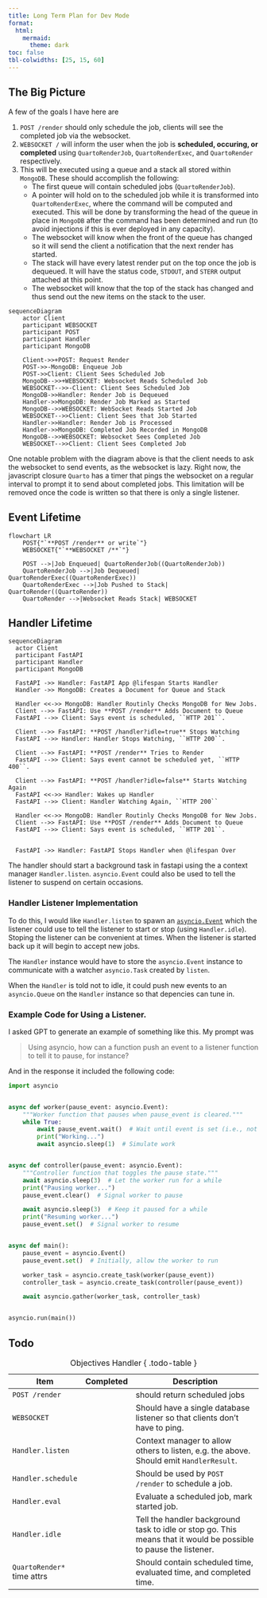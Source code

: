 ```yaml
---
title: Long Term Plan for Dev Mode
format:
  html:
    mermaid:
      theme: dark
toc: false
tbl-colwidths: [25, 15, 60]
---
```


## The Big Picture

A few of the goals I have here are

1. `POST /render` should only schedule the job, clients will see the completed
   job via the websocket.
2. `WEBSOCKET /` will inform the user when the job is **scheduled, occuring,
   or completed** using `QuartoRenderJob`, `QuartoRenderExec`, and
   `QuartoRender` respectively.
3. This will be executed using a queue and a stack all stored within `MongoDB`.
   These should accomplish the following:
   - The first queue will contain scheduled jobs (`QuartoRenderJob`).
   - A pointer will hold on to the scheduled job while it is transformed into
     `QuartoRenderExec`, where the command will be computed and executed.
     This will be done by transforming the head of the queue in place in `MongoDB`
     after the command has been determined and run (to avoid injections if this
     is ever deployed in any capacity).
   - The websocket will know when the front of the queue has changed so it will
     send the client a notification that the next render has started.
   - The stack will have every latest render put on the top once the job is
     dequeued. It will have the status code, `STDOUT`, and `STERR` output
     attached at this point.
   - The websocket will know that the top of the stack has changed and thus
     send out the new items on the stack to the user.

```mermaid
sequenceDiagram
    actor Client
    participant WEBSOCKET
    participant POST
    participant Handler
    participant MongoDB

    Client->>+POST: Request Render
    POST->>-MongoDB: Enqueue Job
    POST->>Client: Client Sees Scheduled Job
    MongoDB-->>+WEBSOCKET: Websocket Reads Scheduled Job
    WEBSOCKET-->>-Client: Client Sees Scheduled Job
    MongoDB->>Handler: Render Job is Dequeued
    Handler->>MongoDB: Render Job Marked as Started
    MongoDB-->>WEBSOCKET: WebSocket Reads Started Job
    WEBSOCKET-->>Client: Client Sees that Job Started
    Handler->>Handler: Render Job is Processed
    Handler->>MongoDB: Completed Job Recorded in MongoDB
    MongoDB-->>WEBSOCKET: Websocket Sees Completed Job
    WEBSOCKET-->>Client: Client Sees Completed Job
```

One notable problem with the diagram above is that the client needs to ask the
websocket to send events, as the websocket is lazy. Right now, the javascript
closure `Quarto` has a timer that pings the websocket on a regular interval
to prompt it to send about completed jobs. This limitation will be removed
once the code is written so that there is only a single listener.

## Event Lifetime

```mermaid
flowchart LR
    POST{"`**POST /render** or write`"}
    WEBSOCKET{"`**WEBSOCKET /**`"}

    POST -->|Job Enqueued| QuartoRenderJob((QuartoRenderJob))
    QuartoRenderJob -->|Job Dequeued| QuartoRenderExec((QuartoRenderExec))
    QuartoRenderExec -->|Job Pushed to Stack| QuartoRender((QuartoRender))
    QuartoRender -->|Websocket Reads Stack| WEBSOCKET

```

## Handler Lifetime

```mermaid
sequenceDiagram
  actor Client
  participant FastAPI
  participant Handler
  participant MongoDB

  FastAPI ->> Handler: FastAPI App @lifespan Starts Handler
  Handler ->> MongoDB: Creates a Document for Queue and Stack

  Handler <<->> MongoDB: Handler Routinly Checks MongoDB for New Jobs.
  Client -->> FastAPI: Use **POST /render** Adds Document to Queue
  FastAPI -->> Client: Says event is scheduled, ``HTTP 201``.

  Client -->> FastAPI: **POST /handler?idle=true** Stops Watching
  FastAPI -->> Handler: Handler Stops Watching, ``HTTP 200``.

  Client -->> FastAPI: **POST /render** Tries to Render
  FastAPI -->> Client: Says event cannot be scheduled yet, ``HTTP 400``.

  Client -->> FastAPI: **POST /handler?idle=false** Starts Watching Again
  FastAPI <<->> Handler: Wakes up Handler
  FastAPI -->> Client: Handler Watching Again, ``HTTP 200``

  Handler <<->> MongoDB: Handler Routinly Checks MongoDB for New Jobs.
  Client -->> FastAPI: Use **POST /render** Adds Document to Queue
  FastAPI -->> Client: Says event is scheduled, ``HTTP 201``.


  FastAPI ->> Handler: FastAPI Stops Handler when @lifespan Over

```

The handler should start a background task in fastapi using the a context
manager `Handler.listen`. `asyncio.Event` could also be used to tell the
listener to suspend on certain occasions.

### Handler Listener Implementation

To do this, I would like `Handler.listen` to spawn an [`asyncio.Event`](https://docs.python.org/3/library/asyncio-sync.html#asyncio.Event) which the
listener could use to tell the listener to start or stop (using `Handler.idle`).
Stoping the listener can be convenient at times. When the listener is started
back up it will begin to accept new jobs.

The `Handler` instance would have to store the `asyncio.Event` instance
to communicate with a watcher `asyncio.Task` created by `listen`.

When the `Handler` is told not to idle, it could push new events to an
`asyncio.Queue` on the `Handler` instance so that depencies can tune in.

::: { .callout-note collapse=true }

### Example Code for Using a Listener.

I asked GPT to generate an example of something like this.
My prompt was

> Using asyncio, how can a function push an event to a listener function to tell it to pause, for instance?

And in the response it included the following code:

```python
import asyncio


async def worker(pause_event: asyncio.Event):
    """Worker function that pauses when pause_event is cleared."""
    while True:
        await pause_event.wait()  # Wait until event is set (i.e., not paused)
        print("Working...")
        await asyncio.sleep(1)  # Simulate work


async def controller(pause_event: asyncio.Event):
    """Controller function that toggles the pause state."""
    await asyncio.sleep(3)  # Let the worker run for a while
    print("Pausing worker...")
    pause_event.clear()  # Signal worker to pause

    await asyncio.sleep(3)  # Keep it paused for a while
    print("Resuming worker...")
    pause_event.set()  # Signal worker to resume


async def main():
    pause_event = asyncio.Event()
    pause_event.set()  # Initially, allow the worker to run

    worker_task = asyncio.create_task(worker(pause_event))
    controller_task = asyncio.create_task(controller(pause_event))

    await asyncio.gather(worker_task, controller_task)


asyncio.run(main())
```

:::

## Todo

::: { #tbl-todo-handler }

| Item                       | Completed | Description                                                                                                      |
| -------------------------- | --------- | ---------------------------------------------------------------------------------------------------------------- |
| `POST /render`             |           | should return scheduled jobs                                                                                     |
| `WEBSOCKET`                |           | Should have a single database listener so that clients don't have to ping.                                       |
| `Handler.listen`           |           | Context manager to allow others to listen, e.g. the above. Should emit `HandlerResult`.                          |
| `Handler.schedule`         |           | Should be used by `POST /render` to schedule a job.                                                              |
| `Handler.eval`             |           | Evaluate a scheduled job, mark started job.                                                                      |
| `Handler.idle`             |           | Tell the handler background task to idle or stop go. This means that it would be possible to pause the listener. |
| `QuartoRender*` time attrs |           | Should contain scheduled time, evaluated time, and completed time.                                               |

: Objectives Handler { .todo-table }

:::

<script type="module">
  import {hydrate} from '/js/todo.js'
  hydrate()
</script>
